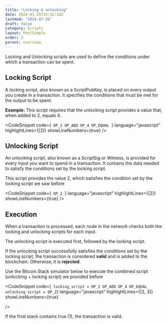 ```yaml
---
title: "Locking & unlocking"
date: 2024-01-25T15:32:14Z
lastmod: "2024-07-26"
draft: false
category: Scripts
layout: PostSimple
order: 2
parent: overview
---
```


Locking and Unlocking scripts are used to define the conditions under which a transaction can be spent.

## Locking Script

A locking script, also known as a ScriptPubKey, is placed on every output you create in a transaction. It specifies the conditions that must be met for the output to be spent.

<SvgDisplay
    src="/bitcoin-topics/static/images/topics/overview/lock_script.svg"
    width="90%"
    height="auto"
/>

**Example:** This script requires that the unlocking script provides a value that, when added to 2, equals 4.

<CodeSnippet
    code={` 
  OP_2 OP_ADD OP_4 OP_EQUAL 
`}
    language="javascript"
    highlightLines={[2]}
    showLineNumbers={true}
/>

## Unlocking Script

An unlocking script, also known as a ScriptSig or Witness, is provided for every input you want to spend in a transaction. It contains the data needed to satisfy the conditions set by the locking script.

<SvgDisplay
    src="/bitcoin-topics/static/images/topics/overview/unlock_script.svg"
    width="90%"
    height="auto"
/>

This script provides the value 2, which satisfies the condition set by the locking script we saw before

<CodeSnippet
    code={` 
  OP_2 
`}
    language="javascript"
    highlightLines={[2]}
    showLineNumbers={true}
/>
## Execution

When a transaction is processed, each node in the network checks both the locking and unlocking scripts for each input.

The unlocking script is executed first, followed by the locking script.

If the unlocking script successfully satisfies the conditions set by the locking script, the transaction is considered **valid** and is added to the blockchain. Otherwise, it is **rejected**.

<SvgDisplay
    src="/bitcoin-topics/static/images/topics/p2pk/lock_unlock.svg"
    width="90%"
    height="auto"
/>

Use the Bitcoin Stack simulator below to execute the combined script (unlocking + locking script) we provided before

<CodeSnippet 
  code={` 
  locking_script = OP_2 OP_ADD OP_4 OP_EQUAL
  unlocking script = OP_2
`}
  language="javascript"
  highlightLines={[2, 3]}
  showLineNumbers={true}

/>

If the final stack contains true (1), the transaction is valid.

<StackSimulator showOperations={true} />
